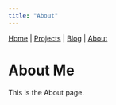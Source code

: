 ```yaml
---
title: "About"
---
```


<div>
  <a href="index.html">Home</a> |
  <a href="projects.html">Projects</a> |
  <a href="blog.html">Blog</a> |
  <a href="about.html">About</a>
</div>

# About Me

This is the About page.

